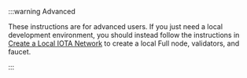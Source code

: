 :::warning Advanced 

These instructions are for advanced users. If you just need a local development environment, 
you should instead follow the instructions in [Create a Local IOTA Network](/developer/getting-started/local-network) to create a local Full node, validators, and faucet.

:::